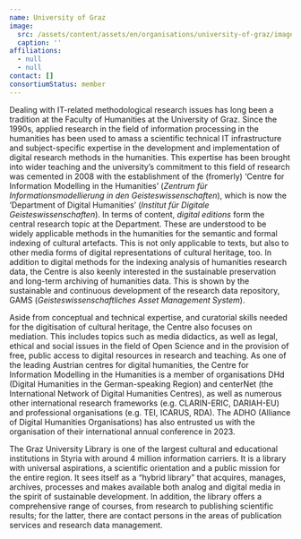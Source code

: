 ```yaml
---
name: University of Graz
image:
  src: /assets/content/assets/en/organisations/university-of-graz/image/src.png
  caption: ''
affiliations:
  - null
  - null
contact: []
consortiumStatus: member
---
```

Dealing with IT-related methodological research issues has long been a tradition at the Faculty of Humanities at the University of Graz. Since the 1990s, applied research in the field of information processing in the humanities has been used to amass a scientific technical IT infrastructure and subject-specific expertise in the development and implementation of digital research methods in the humanities. This expertise has been brought into wider teaching and the university’s commitment to this field of research was cemented in 2008 with the establishment of the (fromerly) ‘Centre for Information Modelling in the Humanities’ (*Zentrum für Informationsmodellierung in den Geisteswissenschaften*), which is now the ‘Department of Digital Humanities’ (*Institut für Digitale Geisteswissenschaften*). In terms of content, *digital editions* form the central research topic at the Department. These are understood to be widely applicable methods in the humanities for the semantic and formal indexing of cultural artefacts. This is not only applicable to texts, but also to other media forms of digital representations of cultural heritage, too. In addition to digital methods for the indexing analysis of humanities research data, the Centre is also keenly interested in the sustainable preservation and long-term archiving of humanities data. This is shown by the sustainable and continuous development of the research data repository, GAMS (*Geisteswissenschaftliches Asset Management System*).

Aside from conceptual and technical expertise, and curatorial skills needed for the digitisation of cultural heritage, the Centre also focuses on mediation. This includes topics such as media didactics, as well as legal, ethical and social issues in the field of Open Science and in the provision of free, public access to digital resources in research and teaching. As one of the leading Austrian centres for digital humanities, the Centre for Information Modelling in the Humanities is a member of organisations DHd (Digital Humanities in the German-speaking Region) and centerNet (the International Network of Digital Humanities Centres), as well as numerous other international research frameworks (e.g. CLARIN-ERIC, DARIAH-EU) and professional organisations (e.g. TEI, ICARUS, RDA). The ADHO (Alliance of Digital Humanities Organisations) has also entrusted us with the organisation of their international annual conference in 2023.

The Graz University Library is one of the largest cultural and educational institutions in Styria with around 4 million information carriers. It is a library with universal aspirations, a scientific orientation and a public mission for the entire region. It sees itself as a “hybrid library” that acquires, manages, archives, processes and makes available both analog and digital media in the spirit of sustainable development. In addition, the library offers a comprehensive range of courses, from research to publishing scientific results; for the latter, there are contact persons in the areas of publication services and research data management.
